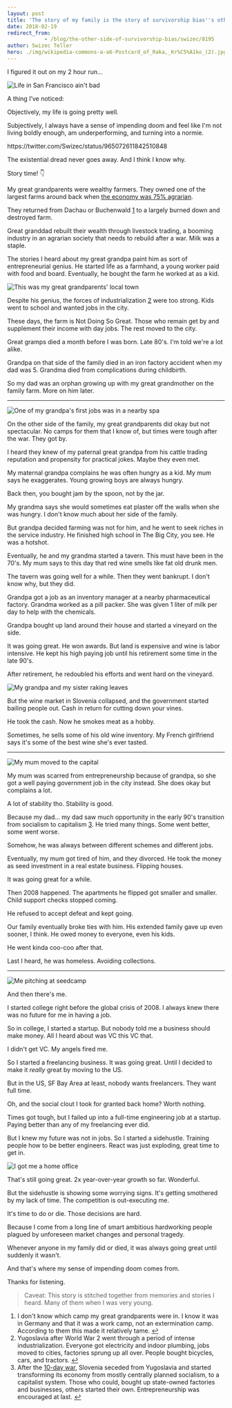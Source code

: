 ```yaml
---
layout: post
title: 'The story of my family is the story of survivorship bias''s other side'
date: 2018-02-19
redirect_from: 
            - /blog/the-other-side-of-survivorship-bias/swizec/8195
author: Swizec Teller
hero: ./img/wikipedia-commons-a-a6-Postcard_of_Raka,_Kr%C5%A1ko_(2).jpg
---
```

I figured it out on my 2 hour run…



![Life in San Francisco ain't bad](https://scontent-sjc3-1.cdninstagram.com/vp/83b5e68b420d481323b0458af04c91ef/5B216B80/t51.2885-15/e35/27878687_956907841130931_5664501580645269504_n.jpg)



A thing I’ve noticed:



Objectively, my life is going pretty well.



Subjectively, I always have a sense of impending doom and feel like I'm not living boldly enough, am underperforming, and turning into a normie.



https&#x3A;//twitter.com/Swizec/status/965072611842510848



The existential dread never goes away. And I think I know why.



Story time! 👇



My great grandparents were wealthy farmers. They owned one of the largest farms around back when [the economy was 75% agrarian](https://en.wikipedia.org/wiki/Kingdom_of_Yugoslavia#Economy).



They returned from Dachau or Buchenwald [1](#fn1) to a largely burned down and destroyed farm.



Great granddad rebuilt their wealth through livestock trading, a booming industry in an agrarian society that needs to rebuild after a war. Milk was a staple.



The stories I heard about my great grandpa paint him as sort of entrepreneurial genius. He started life as a farmhand, a young worker paid with food and board. Eventually, he bought the farm he worked at as a kid.



![This was my great grandparents' local town](./img/wikipedia-commons-a-a6-Postcard_of_Raka,_Kr%C5%A1ko_(2).jpg)



Despite his genius, the forces of industrialization [2](#fn2) were too strong. Kids went to school and wanted jobs in the city.



These days, the farm is Not Doing So Great. Those who remain get by and supplement their income with day jobs. The rest moved to the city.



Great gramps died a month before I was born. Late 80's. I'm told we're a lot alike.



Grandpa on that side of the family died in an iron factory accident when my dad was 5. Grandma died from complications during childbirth.



So my dad was an orphan growing up with my great grandmother on the family farm. More on him later.



* * *



![One of my grandpa's first jobs was in a nearby spa](./img/uploads-RTEmagicC_TST_stari_leseni_bazen_600.png.png)



On the other side of the family, my great grandparents did okay but not spectacular. No camps for them that I know of, but times were tough after the war. They got by.



I heard they knew of my paternal great grandpa from his cattle trading reputation and propensity for practical jokes. Maybe they even met.



My maternal grandpa complains he was often hungry as a kid. My mum says he exaggerates. Young growing boys are always hungry.



Back then, you bought jam by the spoon, not by the jar.



My grandma says she would sometimes eat plaster off the walls when she was hungry. I don't know much about her side of the family.



But grandpa decided farming was not for him, and he went to seek riches in the service industry. He finished high school in The Big City, you see. He was a hotshot.



Eventually, he and my grandma started a tavern. This must have been in the 70's. My mum says to this day that red wine smells like fat old drunk men.



The tavern was going well for a while. Then they went bankrupt. I don't know why, but they did.



Grandpa got a job as an inventory manager at a nearby pharmaceutical factory. Grandma worked as a pill packer. She was given 1 liter of milk per day to help with the chemicals.



Grandpa bought up land around their house and started a vineyard on the side.



It was going great. He won awards. But land is expensive and wine is labor intensive. He kept his high paying job until his retirement some time in the late 90's.



After retirement, he redoubled his efforts and went hard on the vineyard.



![My grandpa and my sister raking leaves](https://scontent-sjc3-1.cdninstagram.com/vp/b0bca11067fa4b97afdecab144f08029/5B4D673A/t51.2885-15/e15/1799704_1620500888163827_370626032_n.jpg)



But the wine market in Slovenia collapsed, and the government started bailing people out. Cash in return for cutting down your vines.



He took the cash. Now he smokes meat as a hobby.



Sometimes, he sells some of his old wine inventory. My French girlfriend says it's some of the best wine she's ever tasted.



* * *



![My mum moved to the capital](./img/originals-57-c2-60-57c2604c5394cbceb7ad77ec14fdfe59.jpg)



My mum was scarred from entrepreneurship because of grandpa, so she got a well paying government job in the city instead. She does okay but complains a lot.



A lot of stability tho. Stability is good.



Because my dad… my dad saw much opportunity in the early 90's transition from socialism to capitalism [3](#fn3). He tried many things. Some went better, some went worse.



Somehow, he was always between different schemes and different jobs.



Eventually, my mum got tired of him, and they divorced. He took the money as seed investment in a real estate business. Flipping houses.



It was going great for a while.



Then 2008 happened. The apartments he flipped got smaller and smaller. Child support checks stopped coming.



He refused to accept defeat and kept going.



Our family eventually broke ties with him. His extended family gave up even sooner, I think. He owed money to everyone, even his kids.



He went kinda coo-coo after that.



Last I heard, he was homeless. Avoiding collections.



* * *



![Me pitching at seedcamp](./img/5-4067-4422312388_f6811a34b8_z.jpg)



And then there's me.



I started college right before the global crisis of 2008. I always knew there was no future for me in having a job.



So in college, I started a startup. But nobody told me a business should make money. All I heard about was VC this VC that.  




I didn't get VC. My angels fired me.



So I started a freelancing business. It was going great. Until I decided to make it _really_ great by moving to the US.



But in the US, SF Bay Area at least, nobody wants freelancers. They want full time.



Oh, and the social clout I took for granted back home? Worth nothing.



Times got tough, but I failed up into a full-time engineering job at a startup. Paying better than any of my freelancing ever did.  




But I knew my future was not in jobs. So I started a sidehustle. Training people how to be better engineers. React was just exploding, great time to get in.



![I got me a home office](https://scontent-sjc3-1.cdninstagram.com/vp/5ae255f532cbab3d70c7286e6cd0f460/5B080185/t51.2885-15/e35/10899048_1679818318917842_1788738823_n.jpg)



That's still going great. 2x year-over-year growth so far. Wonderful.  




But the sidehustle is showing some worrying signs. It's getting smothered by my lack of time. The competition is out-executing me.



It's time to do or die. Those decisions are hard.  




Because I come from a long line of smart ambitious hardworking people plagued by unforeseen market changes and personal tragedy.



Whenever anyone in my family did or died, it was always going great until suddenly it wasn't.



And that's where my sense of impending doom comes from.



Thanks for listening.



> Caveat: This story is stitched together from memories and stories I heard. Many of them when I was very young.



1. I don't know which camp my great grandparents were in. I know it was in Germany and that it was a work camp, not an extermination camp. According to them this made it relatively tame. [↩](#ffn1)
2. Yugoslavia after World War 2 went through a period of intense industrialization. Everyone got electricity and indoor plumbing, jobs moved to cities, factories sprung up all over. People bought bicycles, cars, and tractors. [↩](#ffn2)
3. After the [10-day war](https://en.wikipedia.org/wiki/Ten-Day_War), Slovenia seceded from Yugoslavia and started transforming its economy from mostly centrally planned socialism, to a capitalist system. Those who could, bought up state-owned factories and businesses, others started their own. Entrepreneurship was encouraged at last. [↩](#ffn3)